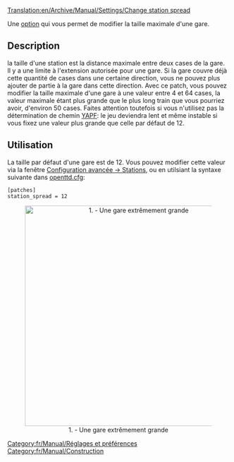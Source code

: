 [[Translation:en/Archive/Manual/Settings/Change station spread]]


[[Category:fr/Manual/Réglages et préférences]]
[[Category:fr/Manual/Construction]]

Une [[fr/Archive/Manual/Settings/Options avancées|option]] qui vous permet de modifier la taille maximale d'une gare.

==Description==
la taille d'une station est la distance maximale entre deux cases de la gare. Il y a une limite à l'extension autorisée pour une gare. Si la gare couvre déjà cette quantité de cases dans une certaine direction, vous ne pouvez plus ajouter de partie à la gare dans cette direction. Avec ce patch, vous pouvez modifier la taille maximale d'une gare à une valeur entre 4 et 64 cases, la valeur maximale étant plus grande que le plus long train que vous pourriez avoir, d'environ 50 cases. Faites attention toutefois si vous n'utilisez pas la détermination de chemin [[fr/Archive/Manual/Encore une autre détermination de chemin|YAPF]]: le jeu deviendra lent et même instable si vous fixez une valeur plus grande que celle par défaut de 12.

==Utilisation==
La taille par défaut d'une gare est de 12. Vous pouvez modifier cette valeur via la fenêtre [[fr/Archive/Manual/Settings/Options avancées/Stations#etendue-max-des-stations|Configuration avancée -> Stations]], ou en utilsiant la syntaxe suivante dans [[fr/Archive/Manual/Settings/Openttd.cfg|openttd.cfg]]:
<pre>[patches]
station_spread = 12</pre>

<center>[[File:en/Archive/Manual/Settings/ChangeStationSpread.png|thumb|center|500px|1. - Une gare extrêmement grande]]</center>